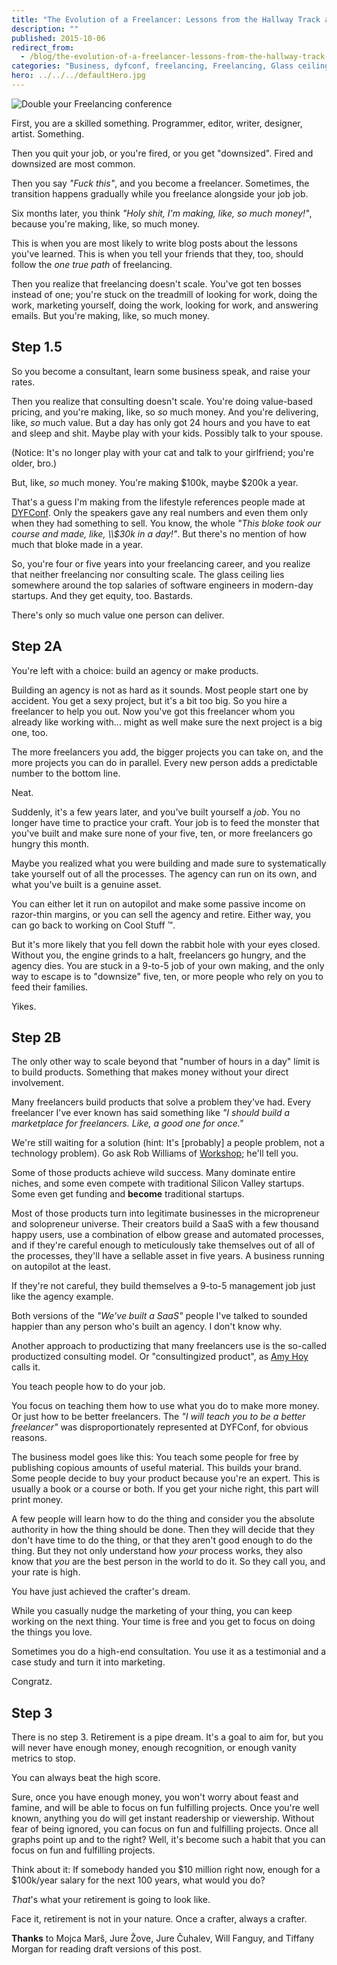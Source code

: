 ```yaml
---
title: "The Evolution of a Freelancer: Lessons from the Hallway Track at DYFConf"
description: ""
published: 2015-10-06
redirect_from:
  - /blog/the-evolution-of-a-freelancer-lessons-from-the-hallway-track-at-dyfconf/swizec/6734
categories: "Business, dyfconf, freelancing, Freelancing, Glass ceiling, Personal, Travel + Events"
hero: ../../../defaultHero.jpg
---
```


![Double your Freelancing conference](http://swizec.com/blog/wp-content/uploads/2015/10/IMG_0795-1024x768.jpg)

First, you are a skilled something. Programmer, editor, writer, designer, artist. Something.

Then you quit your job, or you're fired, or you get "downsized". Fired and downsized are most common.

Then you say _"Fuck this"_, and you become a freelancer. Sometimes, the transition happens gradually while you freelance alongside your job job.

Six months later, you think _"Holy shit, I'm making, like, so much money!"_, because you're making, like, so much money.

This is when you are most likely to write blog posts about the lessons you've learned. This is when you tell your friends that they, too, should follow the _one true path_ of freelancing.

Then you realize that freelancing doesn't scale. You've got ten bosses instead of one; you're stuck on the treadmill of looking for work, doing the work, marketing yourself, doing the work, looking for work, and answering emails. But you're making, like, so much money.

## Step 1.5

So you become a consultant, learn some business speak, and raise your rates.

Then you realize that consulting doesn't scale. You're doing value-based pricing, and you're making, like, so _so_ much money. And you're delivering, like, _so_ much value. But a day has only got 24 hours and you have to eat and sleep and shit. Maybe play with your kids. Possibly talk to your spouse.

(Notice: It's no longer play with your cat and talk to your girlfriend; you're older, bro.)

But, like, _so_ much money. You're making $100k, maybe $200k a year.

That's a guess I'm making from the lifestyle references people made at [DYFConf](http://doubleyourfreelancing.com/conf/). Only the speakers gave any real numbers and even them only when they had something to sell. You know, the whole _"This bloke took our course and made, like, \\\\\$30k in a day!"_. But there's no mention of how much that bloke made in a year.

So, you're four or five years into your freelancing career, and you realize that neither freelancing nor consulting scale. The glass ceiling lies somewhere around the top salaries of software engineers in modern-day startups. And they get equity, too. Bastards.

There's only so much value one person can deliver.

## Step 2A

You're left with a choice: build an agency or make products.

Building an agency is not as hard as it sounds. Most people start one by accident. You get a sexy project, but it's a bit too big. So you hire a freelancer to help you out. Now you've got this freelancer whom you already like working with... might as well make sure the next project is a big one, too.

The more freelancers you add, the bigger projects you can take on, and the more projects you can do in parallel. Every new person adds a predictable number to the bottom line.

Neat.

Suddenly, it's a few years later, and you've built yourself a _job_. You no longer have time to practice your craft. Your job is to feed the monster that you've built and make sure none of your five, ten, or more freelancers go hungry this month.

Maybe you realized what you were building and made sure to systematically take yourself out of all the processes. The agency can run on its own, and what you've built is a genuine asset.

You can either let it run on autopilot and make some passive income on razor-thin margins, or you can sell the agency and retire. Either way, you can go back to working on Cool Stuff ™.

But it's more likely that you fell down the rabbit hole with your eyes closed. Without you, the engine grinds to a halt, freelancers go hungry, and the agency dies. You are stuck in a 9-to-5 job of your own making, and the only way to escape is to "downsize" five, ten, or more people who rely on you to feed their families.

Yikes.

## Step 2B

The only other way to scale beyond that "number of hours in a day" limit is to build products. Something that makes money without your direct involvement.

Many freelancers build products that solve a problem they've had. Every freelancer I've ever known has said something like _"I should build a marketplace for freelancers. Like, a good one for once."_

We're still waiting for a solution (hint: It's \[probably] a people problem, not a technology problem). Go ask Rob Williams of [Workshop](http://letsworkshop.com/); he'll tell you.

Some of those products achieve wild success. Many dominate entire niches, and some even compete with traditional Silicon Valley startups. Some even get funding and **become** traditional startups.

Most of those products turn into legitimate businesses in the micropreneur and solopreneur universe. Their creators build a SaaS with a few thousand happy users, use a combination of elbow grease and automated processes, and if they're careful enough to meticulously take themselves out of all of the processes, they'll have a sellable asset in five years. A business running on autopilot at the least.

If they're not careful, they build themselves a 9-to-5 management job just like the agency example.

Both versions of the _"We've built a SaaS"_ people I've talked to sounded happier than any person who's built an agency. I don't know why.

Another approach to productizing that many freelancers use is the so-called productized consulting model. Or "consultingized product", as [Amy Hoy](http://www.slash7.com/ "Amy Hoy") calls it.

You teach people how to do your job.

You focus on teaching them how to use what you do to make more money. Or just how to be better freelancers. The _"I will teach you to be a better freelancer"_ was disproportionately represented at DYFConf, for obvious reasons.

The business model goes like this: You teach some people for free by publishing copious amounts of useful material. This builds your brand. Some people decide to buy your product because you're an expert. This is usually a book or a course or both. If you get your niche right, this part will print money.

A few people will learn how to do the thing and consider you the absolute authority in how the thing should be done. Then they will decide that they don't have time to do the thing, or that they aren't good enough to do the thing. But they not only understand how _your_ process works, they also know that _you_ are the best person in the world to do it. So they call you, and your rate is high.

You have just achieved the crafter's dream.

While you casually nudge the marketing of your thing, you can keep working on the next thing. Your time is free and you get to focus on doing the things you love.

Sometimes you do a high-end consultation. You use it as a testimonial and a case study and turn it into marketing.

Congratz.

## Step 3

There is no step 3. Retirement is a pipe dream. It's a goal to aim for, but you will never have enough money, enough recognition, or enough vanity metrics to stop.

You can always beat the high score.

Sure, once you have enough money, you won't worry about feast and famine, and will be able to focus on fun fulfilling projects. Once you're well known, anything you do will get instant readership or viewership. Without fear of being ignored, you can focus on fun and fulfilling projects. Once all graphs point up and to the right? Well, it's become such a habit that you can focus on fun and fulfilling projects.

Think about it: If somebody handed you $10 million right now, enough for a $100k/year salary for the next 100 years, what would you do?

_That_'s what your retirement is going to look like.

Face it, retirement is not in your nature. Once a crafter, always a crafter.

**Thanks** to Mojca Marš, Jure Žove, Jure Čuhalev, Will Fanguy, and Tiffany Morgan for reading draft versions of this post.
